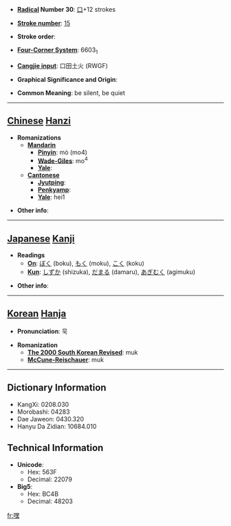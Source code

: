 * '''[[Wiktionary:Chinese radical index| Radical]] Number 30''': [[Wiktionary:Chinese radical index 口|口]]+12 strokes

* '''[[Wiktionary:Chinese total strokes index|Stroke number]]''': [[Wiktionary:Chinese total strokes index 15|15]]

* '''Stroke order''': 

* '''[[Wiktionary:Chinese four corner index|Four-Corner System]]''': 6603<sub>1</sub>

* '''[[Wiktionary:Chinese Cangjie index|Cangjie input]]''': 口田土火 (RWGF)

* '''Graphical Significance and Origin''': 

* '''Common Meaning''': be silent, be quiet

----

== [[Chinese]] [[Hanzi]] ==

* '''Romanizations'''
** '''[[Mandarin]]'''
*** '''[[Pinyin]]''': mò (mo4)
*** '''[[Wade-Giles]]''': mo<sup>4</sup>
*** '''[[Yale]]''': 
** '''[[Cantonese]]'''
*** '''[[Jyutping]]''':
*** '''[[Penkyamp]]''': 
*** '''[[Yale]]''': hei1

* '''Other info''': 

----

== [[Japanese]] [[Kanji]] ==

* '''Readings'''
** '''[[On]]''': [[ぼく]] (boku), [[もく]] (moku), [[こく]] (koku)
** '''[[Kun]]''': [[しずか]] (shizuka), [[だまる]] (damaru), [[あぎむく]] (agimuku)

* '''Other info''':  

----

== [[Korean]] [[Hanja]] ==

* '''Pronunciation''': 묵

* '''Romanization'''
** '''[[The 2000 South Korean Revised Romanization|The 2000 South Korean Revised]]''': muk
** '''[[McCune-Reischauer]]''': muk

----

== Dictionary Information ==

* KangXi: 0208.030
* Morobashi: 04283
* Dae Jaweon: 0430.320
* Hanyu Da Zidian: 10684.010

== Technical Information ==

* '''Unicode''':
** Hex: 563F
** Decimal: 22079
* '''Big5''':
** Hex: BC4B
** Decimal: 48203

[[fr:嘿]]